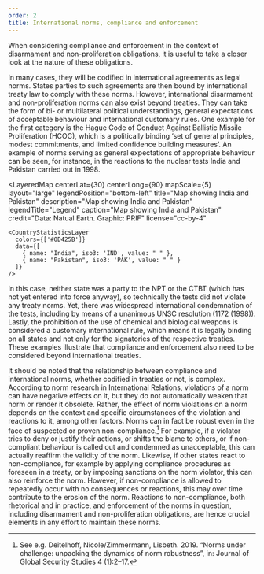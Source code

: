```yaml
---
order: 2
title: International norms, compliance and enforcement
---
```



<LectureVideo smil="/lu01/HSFK-PC_LU01-CH05_16b_250409.smil" provider="video-stream">

  When considering compliance and enforcement in the context of disarmament and non-proliferation obligations, it is useful to take a closer look at the nature of these obligations.

  <Figure
    size="medium"
    src="LU13_inhalte_grafiken_f_28032025_pfade_Grafiken_5.svg"
    caption=""
    alt=""
    credit="Grübelfabrik (CC BY-NC-SA)"
    license=""
  ></Figure>

  In many cases, they will be codified in international agreements as legal norms. States parties to such agreements are then bound by international treaty law to comply with these norms. However, international disarmament and non-proliferation norms can also exist beyond treaties. They can take the form of bi- or multilateral political understandings, general expectations of acceptable behaviour and international customary rules. One example for the first category is the Hague Code of Conduct Against Ballistic Missile Proliferation (HCOC), which is a politically binding ‘set of general principles, modest commitments, and limited confidence building measures’. An example of norms serving as general expectations of appropriate behaviour can be seen, for instance, in the reactions to the nuclear tests India and Pakistan carried out in 1998.

  <LayeredMap
    centerLat={30}
    centerLong={90}
    mapScale={5}
    layout="large"
    legendPosition="bottom-left"
    title="Map showing India and Pakistan"
    description="Map showing India and Pakistan"
    legendTitle="Legend"
    caption="Map showing India and Pakistan"
    credit="Data: Natual Earth. Graphic: PRIF"
    license="cc-by-4"
  >
    <CountryStatisticsLayer
      colors={['#0D425B']}
      data={[
        { name: "India", iso3: 'IND', value: " " },
        { name: "Pakistan", iso3: 'PAK', value: " " }
      ]}
    />
  </LayeredMap>


  In this case, neither state was a party to the NPT or the CTBT (which has not yet entered into force anyway), so technically the tests did not violate any treaty norms. Yet, there was widespread international condemnation of the tests, including by means of a unanimous UNSC resolution (1172 (1998)). Lastly, the prohibition of the use of chemical and biological weapons is considered a customary international rule, which means it is legally binding on all states and not only for the signatories of the respective treaties. These examples illustrate that compliance and enforcement also need to be considered beyond international treaties.

  It should be noted that the relationship between compliance and international norms, whether codified in treaties or not, is complex. According to norm research in International Relations, violations of a norm can have negative effects on it, but they do not automatically weaken that norm or render it obsolete. Rather, the effect of norm violations on a norm depends on the context and specific circumstances of the violation and reactions to it, among other factors. Norms can in fact be robust even in the face of suspected or proven non-compliance.[^1]  For example, if a violator tries to deny or justify their actions, or shifts the blame to others, or if non-compliant behaviour is called out and condemned as unacceptable, this can actually reaffirm the validity of the norm. Likewise, if other states react to non-compliance, for example by applying compliance procedures as foreseen in a treaty, or by imposing sanctions on the norm violator, this can also reinforce the norm. However, if non-compliance is allowed to repeatedly occur with no consequences or reactions, this may over time contribute to the erosion of the norm. Reactions to non-compliance, both rhetorical and in practice, and enforcement of the norms in question, including disarmament and non-proliferation obligations, are hence crucial elements in any effort to maintain these norms.

</LectureVideo>



[^1]: See e.g. Deitelhoff, Nicole/Zimmermann, Lisbeth. 2019. “Norms under challenge: unpacking the dynamics of norm robustness”, in: Journal of Global Security Studies 4 (1):2–17.
